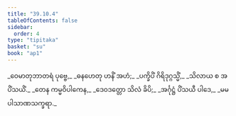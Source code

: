 ```yaml
---
title: "39.10.4"
tableOfContents: false
sidebar:
  order: 4
type: "tipitaka"
basket: "su"
book: "ap1"
---
```



<DynamicBreadcrumb />

<Division number="78" book="ap1" e="ch" v="20" p="348">

<Paragraph number="4272" type="verses" book="ap1">
_ဝေမာတုဘာတရံ ပုဗ္ဗေ,_  
_ဓနဟေတု ဟနိံ အဟံ;_  
_ပက္ခိပိံ ဂိရိဒုဂ္ဂသ္မိံ,_  
_သိလာယ စ အပိံသယိံ._  

</Paragraph>

</Division>
<Division number="79" book="ap1" e="ch" v="20" p="348">

<Paragraph number="4273" type="verses" book="ap1">
_တေန ကမ္မဝိပါကေန,_  
_ဒေဝဒတ္တော သိလံ ခိပိ;_  
_အင်္ဂုဋ္ဌံ ပိံသယီ ပါဒေ,_  
_မမ ပါသာဏသက္ခရာ._
</Paragraph>
</Division>